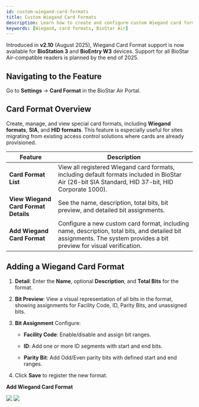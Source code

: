 ```yaml
---
id: custom-wiegand-card-formats
title: Custom Wiegand Card Formats
description: Learn how to create and configure custom Wiegand card formats in BioStar Air v2.10, including facility codes, ID segments, parity bits, and bit assignments for seamless migration from existing access control systems.
keywords: [Wiegand, card formats, BioStar Air]
---
```


Introduced in **v2.10** (August 2025), Wiegand Card Format support is now available for **BioStation 3** and **BioEntry W3** devices. Support for all BioStar Air-compatible readers is planned by the end of 2025.


## Navigating to the Feature

Go to **Settings** → **Card Format** in the BioStar Air Portal.


## Card Format Overview

Create, manage, and view special card formats, including **Wiegand formats**, **SIA**, and **HID formats**. This feature is especially useful for sites migrating from existing access control solutions where cards are already provisioned.

| Feature | Description |
| --- | --- |
| **Card Format List** | View all registered Wiegand card formats, including default formats included in BioStar Air (26-bit SIA Standard, HID 37-bit, HID Corporate 1000). |
| **View Wiegand Card Format Details** | See the name, description, total bits, bit preview, and detailed bit assignments. |
| **Add Wiegand Card Format** | Configure a new custom card format, including name, description, total bits, and detailed bit assignments. The system provides a bit preview for visual verification. |


## Adding a Wiegand Card Format

1. **Detail**: Enter the **Name**, optional **Description**, and **Total Bits** for the format.

1. **Bit Preview**: View a visual representation of all bits in the format, showing assignments for Facility Code, ID, Parity Bits, and unassigned bits.

1. **Bit Assignment** Configure:

    - **Facility Code**: Enable/disable and assign bit ranges.

    - **ID**: Add one or more ID segments with start and end bits.

    - **Parity Bit**: Add Odd/Even parity bits with defined start and end ranges.

1.  Click **Save** to register the new format.

**Add Wiegand Card Format**

<Image src='/img/air/air-custom-wiegand-card-format-01.png' alone />

<Image src='/img/air/air-custom-wiegand-card-format-02.png' alone />
